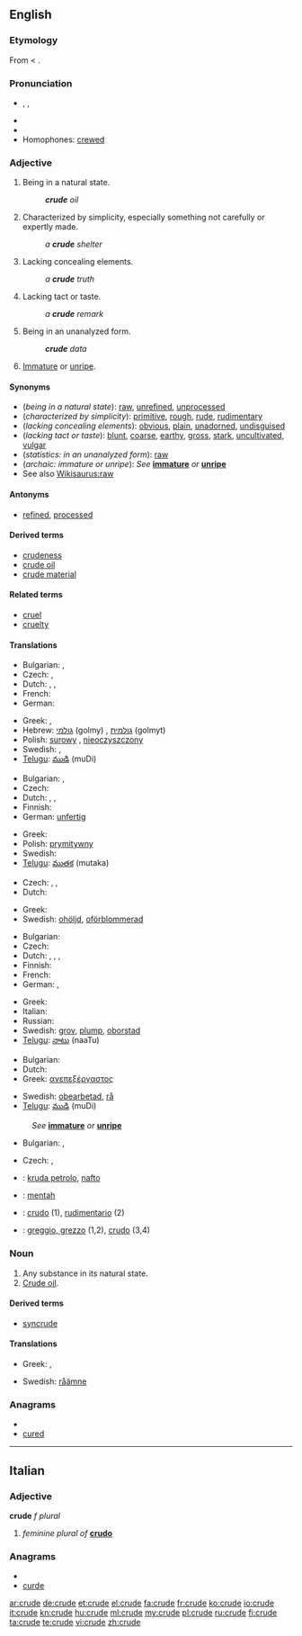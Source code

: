 {{wikipedia|dab=crude}}
==English==

===Etymology===
From {{etyl|enm}} < {{etyl|la}} {{term|crudus||raw, crude, undigested}}.

===Pronunciation===
* {{enPR|kro͞od}}, {{IPA|/kɹuːd/}}, {{SAMPA|/kru:d/}}
* {{audio|En-us-crude.ogg|Audio (US)}}
* {{rhymes|uːd}}
* Homophones: [[crewed]]

===Adjective===
{{en-adj|crud|er}}

# Being in a natural state.
#: '''''crude''' oil''
# Characterized by simplicity, especially something not carefully or expertly made.
#: ''a '''crude''' shelter''
# Lacking concealing elements.
#: ''a '''crude''' truth''
# Lacking tact or taste.
#: ''a '''crude''' remark''
# {{statistics}} Being in an unanalyzed form.
#: '''''crude''' data''
# {{archaic}} [[immature|Immature]] or [[unripe]].

====Synonyms====
* (''being in a natural state''): [[raw]], [[unrefined]], [[unprocessed]]
* (''characterized by simplicity''): [[primitive]], [[rough]], [[rude]], [[rudimentary]]
* (''lacking concealing elements''): [[obvious]], [[plain]], [[unadorned]], [[undisguised]]
* (''lacking tact or taste''): [[blunt]], [[coarse]], [[earthy]], [[gross]], [[stark]], [[uncultivated]], [[vulgar]]
* (''statistics: in an unanalyzed form''): [[raw]]
* (''archaic: immature or unripe''): ''See'' '''[[immature]]''' ''or'' '''[[unripe]]'''
* See also [[Wikisaurus:raw]]

====Antonyms====
* {{sense|being in a natural state}} [[refined]], [[processed]]

====Derived terms====
* [[crudeness]]
* [[crude oil]]
* [[crude material]]

====Related terms====
* [[cruel]]
* [[cruelty]]

====Translations====
{{trans-top|being in a natural state}}
* Bulgarian: {{t+|bg|суров}},  {{t|bg|необработен}}
* Czech: {{t-|cs|surový|m}},  {{t-|cs|syrový|m}}
* Dutch: {{t+|nl|ruw}}, {{t|nl|onbewerkt}}, {{t|nl|ongeraffineerd}}
* French: {{t+|fr|cru}}
* German: {{t+|de|roh}}
{{trans-mid}}
* Greek: {{t+|el|ακατέργαστος|m}}, {{t+|el|ανεπεξέργαστος|m}}
* Hebrew: [[גולמי]] (golmy) {{m}}, [[גולמית]] (golmyt) {{f}}
* Polish: [[surowy]] {{m}}, [[nieoczyszczony]] {{m}}
* Swedish: {{t+|sv|rå}}, {{t+|sv|grov}}
* [[Telugu]]: [[ముడి]] (muDi)
{{trans-bottom}}

{{trans-top|characterized by simplicity}}
* Bulgarian: {{t+|bg|прост}},  {{t+|bg|груб}}
* Czech: {{t-|cs|prostý|m}}
* Dutch: {{t-|nl|onafgewerkt}}, {{t|nl|rudimentair}}, {{t|nl|primitief}}
* Finnish: {{t+|fi|yksinkertainen}}
* German: [[unfertig]]
{{trans-mid}}
* Greek: {{t+|el|αδρός|m}}
* Polish: [[prymitywny]] {{m}}
* Swedish: {{t+|sv|enkel}}
* [[Telugu]]: [[ముతక]] (mutaka)
{{trans-bottom}}

{{trans-top|lacking concealing elements}}
* Czech: {{t-|cs|zřejmý|m}},  {{t-|cs|evidentní|m|f|n}},  {{t-|cs|jasný|m}}
* Dutch: {{t+|nl|naakt}}
{{trans-mid}}
* Greek: {{t+|el|χονδροειδής|m}}
* Swedish: [[ohöljd]], [[oförblommerad]]
{{trans-bottom}}

{{trans-top|lacking tact or taste}}
* Bulgarian: {{t+|bg|груб}}
* Czech: {{t|cs|neomalený|m}}
* Dutch: {{t+|nl|ruw}}, {{t+|nl|grof}}, {{t-|nl|smakeloos}}, {{t-|nl|vulgair}}
* Finnish: {{t+|fi|karkea}}
* French: {{t+|fr|vulgaire|m|f}}
* German: {{t+|de|roh}}, {{t+|de|grob}}
{{trans-mid}}
* Greek: {{t+|el|άξεστος|m}}
* Italian: {{t+|it|volgare|m|f}}
* Russian: {{t+|ru|грубый}}
* Swedish: [[grov]], [[plump]], [[oborstad]]
* [[Telugu]]: [[నాటు]] (naaTu)
{{trans-bottom}}

{{trans-top|statistics: in an unanalyzed form}}
* Bulgarian: {{t+|bg|суров}}
* Dutch: {{t+|nl|ruw}}
* Greek: [[ανεπεξέργαστος]] {{m}}
{{trans-mid}}
* Swedish: [[obearbetad]], [[rå]]
* [[Telugu]]: [[ముడి]] (muDi)
{{trans-bottom}}

{{trans-top|immature or unripe}}
: ''See'' '''[[immature]]''' ''or'' '''[[unripe]]'''
* Bulgarian: {{t|bg|незрял}},  {{t+|bg|неузрял}}
{{trans-mid}}
* Czech: {{t|cs|nedozrálý|m}},  {{t-|cs|nezralý|m}}
{{trans-bottom}}

{{checktrans-top}}
* {{ttbc|Esperanto}}: [[kruda petrolo]], [[nafto]]
* {{ttbc|Indonesian}}: [[mentah]]
{{trans-mid}}
* {{ttbc|Spanish}}: [[crudo]] (1), [[rudimentario]] (2)
* {{ttbc|Italian}}: [[greggio, grezzo]] (1,2), [[crudo]] (3,4)
{{trans-bottom}}

===Noun===
{{en-noun}}

# Any substance in its natural state.
# [[crude oil|Crude oil]].

====Derived terms====
* [[syncrude]]

====Translations====
{{trans-top|any substance in its natural state}}
* Greek: {{t+|el|ακατέργαστος|m}}, {{t+|el|αργός|m}}
{{trans-mid}}
* Swedish: [[råämne]] {{n}}
{{trans-bottom}}

===Anagrams===
* {{alphagram|cderu}}
* [[cured#English|cured]]

----

==Italian==

===Adjective===
'''crude''' ''f plural''

# ''feminine plural of'' '''[[crudo#Italian|crudo]]'''

===Anagrams===
* {{alphagram|cderu}}
* [[curde#Italian|curde]]

[[ar:crude]]
[[de:crude]]
[[et:crude]]
[[el:crude]]
[[fa:crude]]
[[fr:crude]]
[[ko:crude]]
[[io:crude]]
[[it:crude]]
[[kn:crude]]
[[hu:crude]]
[[ml:crude]]
[[my:crude]]
[[pl:crude]]
[[ru:crude]]
[[fi:crude]]
[[ta:crude]]
[[te:crude]]
[[vi:crude]]
[[zh:crude]]